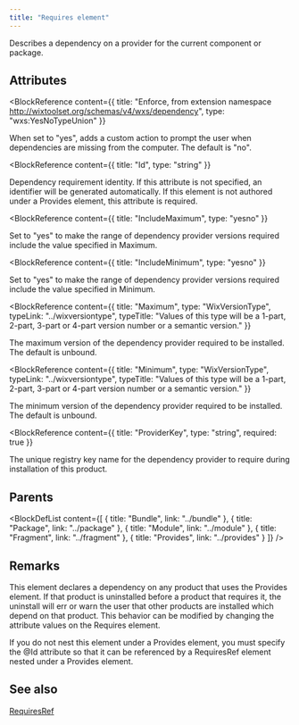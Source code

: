 ```yaml
---
title: "Requires element"
---
```



Describes a dependency on a provider for the current component or package.


## Attributes

<BlockWrapper>

  <BlockReference
    content={{
      title: "Enforce, from extension namespace http://wixtoolset.org/schemas/v4/wxs/dependency",
      type: "wxs:YesNoTypeUnion"
    }}
  >
  When set to "yes", adds a custom action to prompt the user when dependencies are missing from the computer. The default is "no".
  </BlockReference>

  <BlockReference
    content={{
      title: "Id",
      type: "string"
    }}
  >
  Dependency requirement identity. If this attribute is not specified, an identifier will be generated automatically.
   If this element is not authored under a Provides element, this attribute is required.
  </BlockReference>

  <BlockReference
    content={{
      title: "IncludeMaximum",
      type: "yesno"
    }}
  >
  Set to "yes" to make the range of dependency provider versions required include the value specified in Maximum.
  </BlockReference>

  <BlockReference
    content={{
      title: "IncludeMinimum",
      type: "yesno"
    }}
  >
  Set to "yes" to make the range of dependency provider versions required include the value specified in Minimum.
  </BlockReference>

  <BlockReference
    content={{
      title: "Maximum",
      type: "WixVersionType",
      typeLink: "../wixversiontype",
      typeTitle: "Values of this type will be a 1-part, 2-part, 3-part or 4-part version number or a semantic version."
    }}
  >
  The maximum version of the dependency provider required to be installed. The default is unbound.
  </BlockReference>

  <BlockReference
    content={{
      title: "Minimum",
      type: "WixVersionType",
      typeLink: "../wixversiontype",
      typeTitle: "Values of this type will be a 1-part, 2-part, 3-part or 4-part version number or a semantic version."
    }}
  >
  The minimum version of the dependency provider required to be installed. The default is unbound.
  </BlockReference>

  <BlockReference
    content={{
      title: "ProviderKey",
      type: "string",
      required: true
    }}
  >
  The unique registry key name for the dependency provider to require during installation of this product.
  </BlockReference>

</BlockWrapper>


## Parents

<BlockDefList content={[
    {
      title: "Bundle",
      link: "../bundle"
    },
    {
      title: "Package",
      link: "../package"
    },
    {
      title: "Module",
      link: "../module"
    },
    {
      title: "Fragment",
      link: "../fragment"
    },
    {
      title: "Provides",
      link: "../provides"
    }
  ]}
/>

## Remarks

This element declares a dependency on any product that uses the Provides element. If that product is uninstalled
 before a product that requires it, the uninstall will err or warn the user that other products are installed
 which depend on that product. This behavior can be modified by changing the attribute values on the Requires element.

If you do not nest this element under a Provides element, you must specify the @Id attribute
 so that it can be referenced by a RequiresRef element nested under a Provides element.



## See also
[RequiresRef](../requiresref)